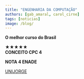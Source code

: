 ```yaml
---
title: "ENGENHARIA DA COMPUTAÇÃO"
authors: [gab_amaral, carol_cirne]
tags: [noticias]
image: /blog/
---
```


**O melhor curso do Brasil**

★★★★★  
**CONCEITO CPC 4**

**NOTA 4 ENADE**

[UNIJORGE](https://www.instagram.com/p/DJScbfAxO-Q/?igsh=ajVrcWp6a3FhcGNk)